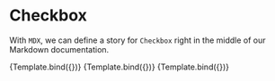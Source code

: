 <!-- Checkbox.stories.mdx -->



<Meta title="React/Checkbox" component={Checkbox} />


# Checkbox

With `MDX`, we can define a story for `Checkbox` right in the middle of our
Markdown documentation.

<Canvas>
  <Story 
    name="Unchecked"
    args={{ 
      label: 'Unchecked',
    }}>
    {Template.bind({})}
   </Story>
  <Story 
    name="Checked"
    args={{ 
      label: 'Checked', 
      isChecked: true,
    }}>
    {Template.bind({})}
   </Story>
  <Story 
    name="Disabled"
    args={{
      label: 'Disabled', 
      isChecked: true, 
      isDisabled: true,
    }}>
    {Template.bind({})}
   </Story>
</Canvas>